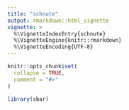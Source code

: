 ```yaml
---
title: "schnute"
output: rmarkdown::html_vignette
vignette: >
  %\VignetteIndexEntry{schnute}
  %\VignetteEngine{knitr::rmarkdown}
  %\VignetteEncoding{UTF-8}
---
```


```r
knitr::opts_chunk$set(
  collapse = TRUE,
  comment = "#>"
)
```

```r
library(sbar)
```
